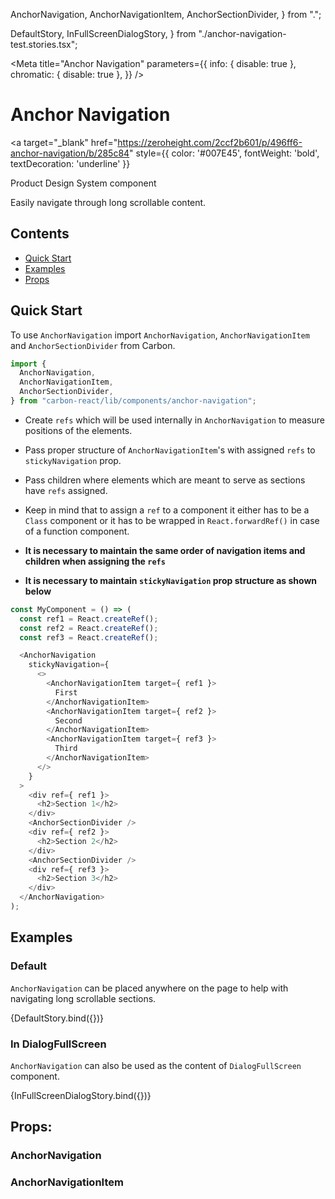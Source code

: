 
  AnchorNavigation,
  AnchorNavigationItem,
  AnchorSectionDivider,
} from ".";

  DefaultStory,
  InFullScreenDialogStory,
} from "./anchor-navigation-test.stories.tsx";

<Meta
  title="Anchor Navigation"
  parameters={{
    info: { disable: true },
    chromatic: { disable: true },
  }}
/>

# Anchor Navigation

<a
  target="_blank"
  href="https://zeroheight.com/2ccf2b601/p/496ff6-anchor-navigation/b/285c84"
  style={{ color: '#007E45', fontWeight: 'bold', textDecoration: 'underline' }}
>
  Product Design System component 
</a>

Easily navigate through long scrollable content.

## Contents

- [Quick Start](#quick-start)
- [Examples](#examples)
- [Props](#props)

## Quick Start

To use `AnchorNavigation` import `AnchorNavigation`, `AnchorNavigationItem` and `AnchorSectionDivider` from Carbon.

```javascript
import {
  AnchorNavigation,
  AnchorNavigationItem,
  AnchorSectionDivider,
} from "carbon-react/lib/components/anchor-navigation";
```

- Create `refs` which will be used internally in `AnchorNavigation` to measure positions of the elements.

- Pass proper structure of `AnchorNavigationItem`'s with assigned `refs` to `stickyNavigation` prop.

- Pass children where elements which are meant to serve as sections have `refs` assigned.
- Keep in mind that to assign a `ref` to a component it either has to be a `Class` component or it has to be wrapped in `React.forwardRef()` in case of a function component.

- **It is necessary to maintain the same order of navigation items and children when assigning the `refs`**

- **It is necessary to maintain `stickyNavigation` prop structure as shown below**

```javascript
const MyComponent = () => (
  const ref1 = React.createRef();
  const ref2 = React.createRef();
  const ref3 = React.createRef();

  <AnchorNavigation
    stickyNavigation={
      <>
        <AnchorNavigationItem target={ ref1 }>
          First
        </AnchorNavigationItem>
        <AnchorNavigationItem target={ ref2 }>
          Second
        </AnchorNavigationItem>
        <AnchorNavigationItem target={ ref3 }>
          Third
        </AnchorNavigationItem>
      </>
    }
  >
    <div ref={ ref1 }>
      <h2>Section 1</h2>
    </div>
    <AnchorSectionDivider />
    <div ref={ ref2 }>
      <h2>Section 2</h2>
    </div>
    <AnchorSectionDivider />
    <div ref={ ref3 }>
      <h2>Section 3</h2>
    </div>
  </AnchorNavigation>
);
```

## Examples

### Default

`AnchorNavigation` can be placed anywhere on the page to help with navigating long scrollable sections.

<Story name="default">{DefaultStory.bind({})}</Story>

### In DialogFullScreen

`AnchorNavigation` can also be used as the content of `DialogFullScreen` component.

<Canvas>
  <Story name="in full screen dialog">{InFullScreenDialogStory.bind({})}</Story>
</Canvas>

## Props:

### AnchorNavigation

<ArgsTable of={AnchorNavigation} />

### AnchorNavigationItem

<ArgsTable of={AnchorNavigationItem} />
